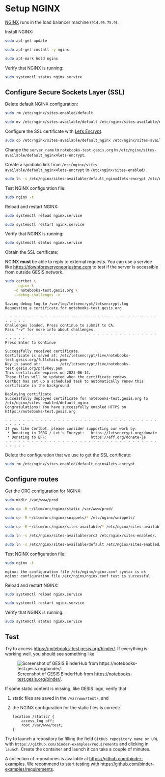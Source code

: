 # Setup NGINX

:::{.callout-important}

[NGINX](https://www.nginx.com/) runs in the load balancer machine (`914.95.75.9`).

:::

Install NGINX:

```bash
sudo apt-get update
```

```bash
sudo apt-get install -y nginx
```

```bash
sudo apt-mark hold nginx
```

Verify that NGINX is running:

```bash
sudo systemctl status nginx.service
```

## Configure Secure Sockets Layer (SSL)

Delete default NGINX configuration:

```bash
sudo rm /etc/nginx/sites-enabled/default
```

```bash
sudo mv /etc/nginx/sites-available/default /etc/nginx/sites-available/default_nginx
```

Configure the SSL certificate with [Let’s Encrypt](https://letsencrypt.org/).

```bash
sudo cp /etc/nginx/sites-available/default_nginx /etc/nginx/sites-available/default_nginx4lets-encrypt
```

Change the `server_name` to `notebooks-test.gesis.org` in `/etc/nginx/sites-available/default_nginx4lets-encrypt`.

Create a symbolic link from `/etc/nginx/sites-available/default_nginx4lets-encrypt` to `/etc/nginx/sites-enabled/`.

```bash
sudo ln -s /etc/nginx/sites-available/default_nginx4lets-encrypt /etc/nginx/sites-enabled/
```

Test NGINX configuration file:

```bash
sudo nginx -t
```

Reload and restart NGINX:

```bash
sudo systemctl reload nginx.service
```

```bash
sudo systemctl restart nginx.service
```

Verify that NGINX is running:

```bash
sudo systemctl status nginx.service
```

Obtain the SSL certificate:

:::{.callout-note}

NGINX **must** be able to reply to external requests. You can use a service like <https://downforeveryoneorjustme.com> to test if the server is accessible from outside GESIS network.

:::

```bash
sudo certbot \
    --nginx \
    -d notebooks-test.gesis.org \
    --debug-challenges -v
```

```
Saving debug log to /var/log/letsencrypt/letsencrypt.log
Requesting a certificate for notebooks-test.gesis.org

- - - - - - - - - - - - - - - - - - - - - - - - - - - - - - - - - - - - - - - -
Challenges loaded. Press continue to submit to CA.
Pass "-v" for more info about challenges.
- - - - - - - - - - - - - - - - - - - - - - - - - - - - - - - - - - - - - - - -
Press Enter to Continue

Successfully received certificate.
Certificate is saved at: /etc/letsencrypt/live/notebooks-test.gesis.org/fullchain.pem
Key is saved at:         /etc/letsencrypt/live/notebooks-test.gesis.org/privkey.pem
This certificate expires on 2023-06-14.
These files will be updated when the certificate renews.
Certbot has set up a scheduled task to automatically renew this certificate in the background.

Deploying certificate
Successfully deployed certificate for notebooks-test.gesis.org to /etc/nginx/sites-enabled/default_nginx
Congratulations! You have successfully enabled HTTPS on https://notebooks-test.gesis.org

- - - - - - - - - - - - - - - - - - - - - - - - - - - - - - - - - - - - - - - -
If you like Certbot, please consider supporting our work by:
 * Donating to ISRG / Let's Encrypt:   https://letsencrypt.org/donate
 * Donating to EFF:                    https://eff.org/donate-le
- - - - - - - - - - - - - - - - - - - - - - - - - - - - - - - - - - - - - - - -
```

Delete the configuration that we use to get the  SSL certificate:

```bash
sudo rm /etc/nginx/sites-enabled/default_nginx4lets-encrypt
```

## Configure routes

Get the ORC configuration for NGINX:

```bash
sudo mkdir /var/www/prod
```

```bash
sudo cp -R ~/ilcm/orc/nginx/static /var/www/prod/
```

```bash
sudo cp -R ~/ilcm/orc/nginx/snippets/* /etc/nginx/snippets/
```

```bash
sudo cp -R ~/ilcm/orc/nginx/sites-available/* /etc/nginx/sites-available/
```

```bash
sudo ln -s /etc/nginx/sites-available/orc2 /etc/nginx/sites-enabled/.
```

```bash
sudo ln -s /etc/nginx/sites-available/default /etc/nginx/sites-enabled/.
```

Test NGINX configuration file:

```bash
sudo nginx -t
```

```
nginx: the configuration file /etc/nginx/nginx.conf syntax is ok
nginx: configuration file /etc/nginx/nginx.conf test is successful
```

Reload and restart NGINX:

```bash
sudo systemctl reload nginx.service
```

```bash
sudo systemctl restart nginx.service
```

Verify that NGINX is running:

```bash
sudo systemctl status nginx.service
```

## Test

Try to access <https://notebooks-test.gesis.org/binder/>. If everything is working well, you should see something like

![Screenshot of GESIS BinderHub from <https://notebooks-test.gesis.org/binder/>.](img/k8s-test-binderhub.png)

:::{.callout-note}

If some static content is missing, like GESIS logo, verify that

1.  static files are saved in the `/var/www/test/`, and
2.  the NGINX configuration for the static files is correct:

    ```
    location /static/ {
        access_log off;
        root /var/www/test;
    }
    ```

:::

Try to launch a repository by filling the field `GitHub repository name or URL` with `https://github.com/binder-examples/requirements` and clicking in `launch`. Create the container and launch it can take a couple of minutes.

::: {.callout-note}

A collection of repositories is available at <https://github.com/binder-examples>. We recommend to start testing with <https://github.com/binder-examples/requirements>.

:::
